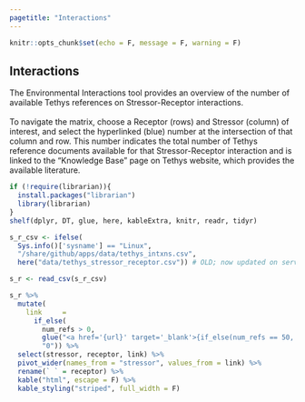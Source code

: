 ```yaml
---
pagetitle: "Interactions"
---
```


```r
knitr::opts_chunk$set(echo = F, message = F, warning = F)
```


<div class="env-body">

<div class="container env-container">

<div class="row">

<h2>Interactions</h2>

</div>

<div class="row env-text">
The Environmental Interactions tool provides an overview of the number of available Tethys references on Stressor-Receptor interactions.
<br>
<br>
To navigate the matrix, choose a Receptor (rows) and Stressor (column) of interest, and select the hyperlinked (blue) number at the intersection of that column and row. This number indicates the total number of Tethys reference documents available for that Stressor-Receptor interaction and is linked to the "Knowledge Base" page on Tethys website, which provides the available literature.
</div>

<div class="row spacer"></div>

<div class="env-tbl">
```r
if (!require(librarian)){
  install.packages("librarian")
  library(librarian)
}
shelf(dplyr, DT, glue, here, kableExtra, knitr, readr, tidyr)

s_r_csv <- ifelse(
  Sys.info()['sysname'] == "Linux",
  "/share/github/apps/data/tethys_intxns.csv",
  here("data/tethys_stressor_receptor.csv")) # OLD; now updated on server within shiny repo

s_r <- read_csv(s_r_csv)

s_r %>% 
  mutate(
    link     = 
      if_else(
        num_refs > 0,
        glue("<a href='{url}' target='_blank'>{if_else(num_refs == 50, '50+', as.character(num_refs))}</a>"),
        "0")) %>% 
  select(stressor, receptor, link) %>% 
  pivot_wider(names_from = "stressor", values_from = link) %>%
  rename(` ` = receptor) %>% 
  kable("html", escape = F) %>%
  kable_styling("striped", full_width = F)
```
</div>

</div>
</div>
